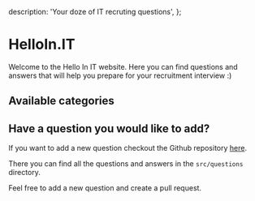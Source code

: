 
  description: 'Your doze of IT recruting questions',
};

# HelloIn.IT

Welcome to the Hello In IT website. Here you can find questions and answers that will help you prepare for your recruitment interview :)

## Available categories

<QuestionCategories />

## Have a question you would like to add?

If you want to add a new question checkout the Github repository [here](https://github.com/michal-worwag/hello-in-it-mdx).

There you can find all the questions and answers in the `src/questions` directory.

Feel free to add a new question and create a pull request.
